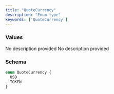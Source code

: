 ```yaml
---
title: "QuoteCurrency"
description: "Enum type"
keywords: ['QuoteCurrency']
---
```


### Values

<ResponseField name="USD" type="enum">
  No description provided
</ResponseField>

<ResponseField name="TOKEN" type="enum">
  No description provided
</ResponseField>

### Schema


```graphql 
enum QuoteCurrency {
  USD
  TOKEN
}
```
